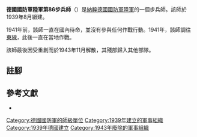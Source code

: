 {{Infobox military unit
|unit_name = 德國國防軍陸軍第86步兵師
|image = 86. Infanterie Division.png
|image_size = 200
|caption =
|dates = 1939年8月26日至1943年11月3日
|country = {{flag|Nazi Germany}}
|branch =[[納粹德國陸軍|陸軍]]
|type = [[步兵|步兵]]
|role=
|size = [[师_(军队)|師]]
|command_structure =
|garrison = [[阿尔滕堡|阿尔滕堡]]
}}

'''德國國防軍陸軍第86步兵師'''（{{lang-de|'''86. Infanterie-Division'''}}）是[[納粹德國|納粹德國]][[德國國防軍|國防軍]][[納粹德國陸軍|陸軍]]的一個步兵師。該師於1939年8月組建{{cfn|Mitcham|y=2007}}。

1941年前，該師一直在國內待命，並沒有參與任何作戰行動。1941年，該師調往[[苏德战争|東線]]，此後一直在當地作戰。

該師最後因受重創而於1943年11月解散，其殘部歸入其他部隊。

== 註腳 ==
{{reflist}}

== 參考文獻 ==
* {{Cite book|last=Mitcham |first=Samuel W., Jr.|author-link=Samuel W. Mitcham|title=German Order of Battle, Volume One: 1st – 290th Infantry Divisions in WWII|year=2007|publisher=Stackpole Books|location=PA; United States of America|isbn=978-0-8117-3416-5|ref={{sfnRef|Mitcham|y=2007}}}}

{{mil-stub}}
{{德國國防軍陸軍的步兵師}}
[[Category:德國國防軍的師級單位|Category:德國國防軍的師級單位]]
[[Category:1939年建立的軍事組織|Category:1939年建立的軍事組織]]
[[Category:1939年德國建立|Category:1939年德國建立]]
[[Category:1943年廢除的軍事組織|Category:1943年廢除的軍事組織]]